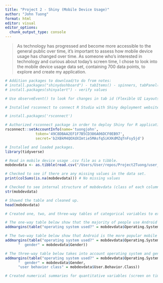 ```yaml
---
title: "Project 2 - Shiny (Mobile Device Usage)"
author: "John Tuong"
format: html
editor: visual
editor_options: 
  chunk_output_type: console
---
```


> As technology has progressed and become more accessible to the general public over time, it's important to assess how mobile device usage has changed over time. As someone who's interested in technology and curious about today's screen time, I chose to look into the mobile device usage data set, containing 700 data points, to explore and create my application.

```r
# Addition packages to download/to do from notes:
# install.packages("shinydashboard") - tabItems() - spinners, tabPanel() (37 Debug)
# install.packages(shinyalert") - verify values

# Use observeEvent() to look for changes in tab id (Flexible UI Layouts)
```


```r
# Installed rsconnect to connect R Studio with Shiny deployment website.

# install.packages('rsconnect')
```

```r
# Authorized rsconnect package in order to deploy Shiny for R applications to shiny.io account.
rsconnect::setAccountInfo(name='tuongjohn',
			  token='49C8DBAA2EF1F7B5CD386A06DCF0EB97',
			  secret='b2XBkM4QOXdXImtie5MAsfq5iKXKdMZqTnFsy5jd')
```

```r
# Installed and loaded packages.
library(tidyverse)
```

```r
# Read in mobile device usage .csv file as a tibble.
mobdevdata <- as.tibble(read.csv("/Users/User/repos/Project2Tuong/user_behavior_dataset.csv", header = TRUE))

# Checked to see if there are any missing values in the data set.
print(colSums(is.na(mobdevdata))) # No missing values

# Checked to see internal structure of mobdevdata (class of each column/how variables are stored, etc.).
str(mobdevdata)
```

```r
# Showed the table and cleaned up.
head(mobdevdata)
```

```r
# Created one, two, and three-way tables of categorical variables to explore. The tables are created with one or a combination of these three categorical variables: operating system, gender, and user behavior class. addmargins used to find the row, column, and total sums.

# The one-way table below show that the majority of people use Android operating systems compared to iOS in this table - 554 Android users and 146 iOS users.
addmargins(table("operating system used?" = mobdevdata$Operating.System))

# The two-way table below show that Android is the more popular mobile device among both genders. For this table, there's more male Android users (292) than female users (262), showcasing males having a slight preference for Androids. iOS shows a similar distribution between genders (74 for female and 72 for male).
addmargins(table("operating system used?" = mobdevdata$Operating.System, 
      "  gender" = mobdevdata$Gender))

# The three-way table below takes into account operating system and gender across user behavior classification (range: 1 - 5, light to extreme/heavy usage phone usage). For this table, when looking at iOS users, the distribution is fairly even between genders when looking at user behavior class... However, there's more variability across across genders when looking at Android uses, especially for user behavior class 2, 3, and 5.
addmargins(table("operating system used?" = mobdevdata$Operating.System, 
      "  gender" = mobdevdata$Gender,
      "user behavior class" = mobdevdata$User.Behavior.Class))
```

```r
# Created numerical summaries for quantitative variables (screen on time and battery drain) at levels of categorical variables (operating system, gender, and user behavior class).


```

